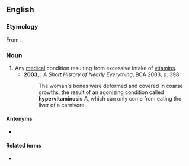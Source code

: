 ==English==
{{wikipedia}}

===Etymology===
From {{confix|en|hyper|vitamin|osis}}.

===Noun===
{{en-noun|~|hypervitaminoses}}

# Any [[medical]] condition resulting from excessive intake of [[vitamin]]s.
#* '''2003''', {{w|Bill Bryson}}, ''A Short History of Nearly Everything'', BCA 2003, p. 398:
#*: The woman's bones were deformed and covered in coarse growths, the result of an agonizing condition called '''hypervitaminosis''' A, which can only come from eating the liver of a carnivore.

====Antonyms====
* {{l|en|hypovitaminosis}}

====Related terms====
* {{l|en|hypervitaminotic}}